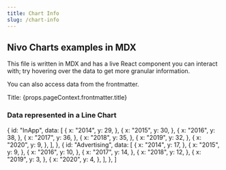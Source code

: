```yaml
---
title: Chart Info
slug: /chart-info
---
```



## Nivo Charts examples in MDX

This file is written in MDX and has a live React component you can interact with; try hovering over the data to get more granular information.

You can also access data from the frontmatter.

Title: {props.pageContext.frontmatter.title}

### Data represented in a Line Chart

<div style={{ height: "40vh" }} id="line-chart">
  <ResponsiveLine
    data={lineData}
    margin={{ top: 50, right: 110, bottom: 50, left: 60 }}
    xScale={{ type: "point" }}
    yScale={{
      type: "linear",
      min: "auto",
      max: "auto",
      stacked: true,
      reverse: false,
    }}
    yFormat=" >-.2f"
    axisTop={null}
    axisRight={null}
    axisBottom={{
      orient: "bottom",
      tickSize: 5,
      tickPadding: 5,
      tickRotation: 0,
      legend: "Year",
      legendOffset: 36,
      legendPosition: "middle",
    }}
    axisLeft={{
      orient: "left",
      tickSize: 5,
      tickPadding: 5,
      tickRotation: 0,
      legend: "Spend in MM",
      legendOffset: -40,
      legendPosition: "middle",
    }}
    pointSize={10}
    pointColor={{ theme: "background" }}
    pointBorderWidth={2}
    pointLabelYOffset={-12}
    useMesh={true}
    legends={[
      {
        anchor: "bottom-right",
        direction: "column",
        justify: false,
        translateX: 100,
        translateY: 0,
        itemsSpacing: 0,
        itemDirection: "left-to-right",
        itemWidth: 80,
        itemHeight: 20,
        itemOpacity: 0.75,
        symbolSize: 12,
        symbolShape: "circle",
        symbolBorderColor: "rgba(0, 0, 0, .5)",
        effects: [
          {
            on: "hover",
            style: {
              itemBackground: "rgba(0, 0, 0, .03)",
              itemOpacity: 1,
            },
          },
        ],
      },
    ]}
  />
</div>

  {
    id: "InApp",
    data: [
      {
        x: "2014",
        y: 29,
      },
      {
        x: "2015",
        y: 30,
      },
      {
        x: "2016",
        y: 38,
      },
      {
        x: "2017",
        y: 36,
      },
      {
        x: "2018",
        y: 35,
      },
      {
        x: "2019",
        y: 32,
      },
      {
        x: "2020",
        y: 9,
      },
    ],
  },
  {
    id: "Advertising",
    data: [
      {
        x: "2014",
        y: 17,
      },
      {
        x: "2015",
        y: 9,
      },
      {
        x: "2016",
        y: 10,
      },
      {
        x: "2017",
        y: 14,
      },
      {
        x: "2018",
        y: 12,
      },
      {
        x: "2019",
        y: 3,
      },
      {
        x: "2020",
        y: 4,
      },
    ],
  },
]
